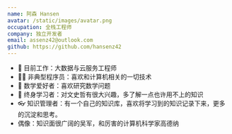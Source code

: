 ```yaml
---
name: 阿森 Hansen
avatar: /static/images/avatar.png
occupation: 全栈工程师
company: 独立开发者
email: assenz42@outlook.com
github: https://github.com/hansenz42
---
```


- 💼 目前工作：大数据与云服务工程师
- 🧑‍💻 非典型程序员：喜欢和计算机相关的一切技术
- 🟰 数学爱好者：喜欢研究数学问题
- 📖 终身学习者：对文史哲有很大兴趣，多了解一点也许用不上的知识
- 👓 知识管理者：有一个自己的知识库，喜欢将学习到的知识记录下来，更多的沉淀和思考。
- 偶像：知识面很广阔的吴军，和厉害的计算机科学家高德纳
